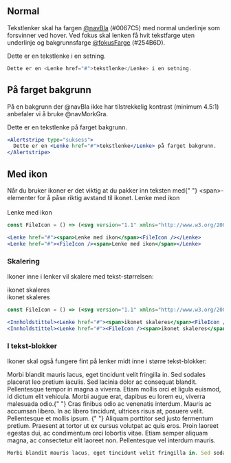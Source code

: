 

## Normal

Tekstlenker skal ha fargen [@navBla](/resources/colors) (#0067C5) med normal underlinje som forsvinner ved hover.
Ved fokus skal lenken få hvit tekstfarge uten underlinje og bakgrunnsfarge [@fokusFarge](/resources/colors) (#254B6D).

<Example>
  Dette er en <Lenke href="#">tekstlenke</Lenke> i en setning.
</Example>

```jsx
Dette er en <Lenke href="#">tekstlenke</Lenke> i en setning.
```

## På farget bakgrunn

På en bakgrunn der @navBla ikke har tilstrekkelig kontrast (minimum 4.5:1) anbefaler vi å bruke @navMorkGra.

<Example>
  <Alertstripe type="suksess">
    Dette er en <Lenke href="#">tekstlenke</Lenke> på farget bakgrunn.
  </Alertstripe>
</Example>

```jsx
<Alertstripe type="suksess">
  Dette er en <Lenke href="#">tekstlenke</Lenke> på farget bakgrunn.
</Alertstripe>
```

## Med ikon

<Alertstripe type="info">
  Når du bruker ikoner er det viktig at du pakker inn teksten med{" "}
  <InlineCode>&lt;span&gt;</InlineCode>-elementer for å påse riktig avstand til
  ikonet.
</Alertstripe>

<Example>
  <Lenke href="#">
    <span>Lenke med ikon</span>
    <FileIcon />
  </Lenke>
  <br />
  <br />
  <Lenke href="#">
    <FileIcon />
    <span>Lenke med ikon</span>
  </Lenke>
</Example>

```jsx
const FileIcon = () => (<svg version="1.1" xmlns="http://www.w3.org/2000/svg" viewBox="0 0 24 24"><g><path d="M20.5,24h-17C3.2,24,3,23.8,3,23.5v-23C3,0.2,3.2,0,3.5,0h11c0,0,0,0,0,0c0.1,0,0.3,0.1,0.4,0.1l6,6 C20.9,6.2,21,6.4,21,6.5c0,0,0,0,0,0v17C21,23.8,20.8,24,20.5,24z M4,23h16V7h-5.5C14.2,7,14,6.8,14,6.5V1H4V23z M15,6h4.3L15,1.7 V6z"/></g></svg>);

<Lenke href="#"><span>Lenke med ikon</span><FileIcon /></Lenke>
<Lenke href="#"><FileIcon /><span>Lenke med ikon</span></Lenke>
```

### Skalering

Ikoner inne i lenker vil skalere med tekst-størrelsen:

<Example>
  <Innholdstittel>
    <Lenke href="#">
      <span>ikonet skaleres</span>
      <FileIcon />
    </Lenke>
  </Innholdstittel>
  <br />
  <Innholdstittel>
    <Lenke href="#">
      <FileIcon />
      <span>ikonet skaleres</span>
    </Lenke>
  </Innholdstittel>
</Example>

```jsx
const FileIcon = () => (<svg version="1.1" xmlns="http://www.w3.org/2000/svg" viewBox="0 0 24 24"><g><path d="M20.5,24h-17C3.2,24,3,23.8,3,23.5v-23C3,0.2,3.2,0,3.5,0h11c0,0,0,0,0,0c0.1,0,0.3,0.1,0.4,0.1l6,6 C20.9,6.2,21,6.4,21,6.5c0,0,0,0,0,0v17C21,23.8,20.8,24,20.5,24z M4,23h16V7h-5.5C14.2,7,14,6.8,14,6.5V1H4V23z M15,6h4.3L15,1.7 V6z"/></g></svg>);

<Innholdstittel><Lenke href="#"><span>ikonet skaleres</span><FileIcon /></Lenke></Innholdstittel>
<Innholdstittel><Lenke href="#"><FileIcon /><span>ikonet skaleres</span></Lenke></Innholdstittel>
```

### I tekst-blokker

Ikoner skal også fungere fint på lenker midt inne i større tekst-blokker:

<Example>
  Morbi blandit mauris lacus, eget tincidunt velit fringilla in. Sed sodales
  placerat leo pretium iaculis. Sed lacinia dolor ac consequat blandit.
  Pellentesque tempor in magna a viverra. Etiam mollis orci et ligula euismod,
  id dictum elit vehicula. Morbi augue erat, dapibus eu lorem eu, viverra
  malesuada odio.{" "}
  <Lenke href="#">
    <FileIcon />
    <span>
      Cras finibus odio ac venenatis interdum. Mauris ac accumsan libero. In ac
      libero tincidunt, ultrices risus at, posuere velit. Pellentesque et mollis
      ipsum.
    </span>
  </Lenke>{" "}
  Aliquam porttitor sed justo fermentum pretium. Praesent at tortor ut ex cursus
  volutpat ac quis eros. Proin laoreet egestas dui, ac condimentum orci lobortis
  vitae. Etiam semper aliquam magna, ac consectetur elit laoreet non.
  Pellentesque vel interdum mauris.
</Example>

```jsx
Morbi blandit mauris lacus, eget tincidunt velit fringilla in. Sed sodales placerat leo pretium iaculis. Sed lacinia dolor ac consequat blandit. Pellentesque tempor in magna a viverra. Etiam mollis orci et ligula euismod, id dictum elit vehicula. Morbi augue erat, dapibus eu lorem eu, viverra malesuada odio. <Lenke href="#"><FileIcon /><span>Cras finibus odio ac venenatis interdum. Mauris ac accumsan libero. In ac libero tincidunt, ultrices risus at, posuere velit. Pellentesque et mollis ipsum.</span></Lenke> Aliquam porttitor sed justo fermentum pretium. Praesent at tortor ut ex cursus volutpat ac quis eros. Proin laoreet egestas dui, ac condimentum orci lobortis vitae. Etiam semper aliquam magna, ac consectetur elit laoreet non. Pellentesque vel interdum mauris.
```
